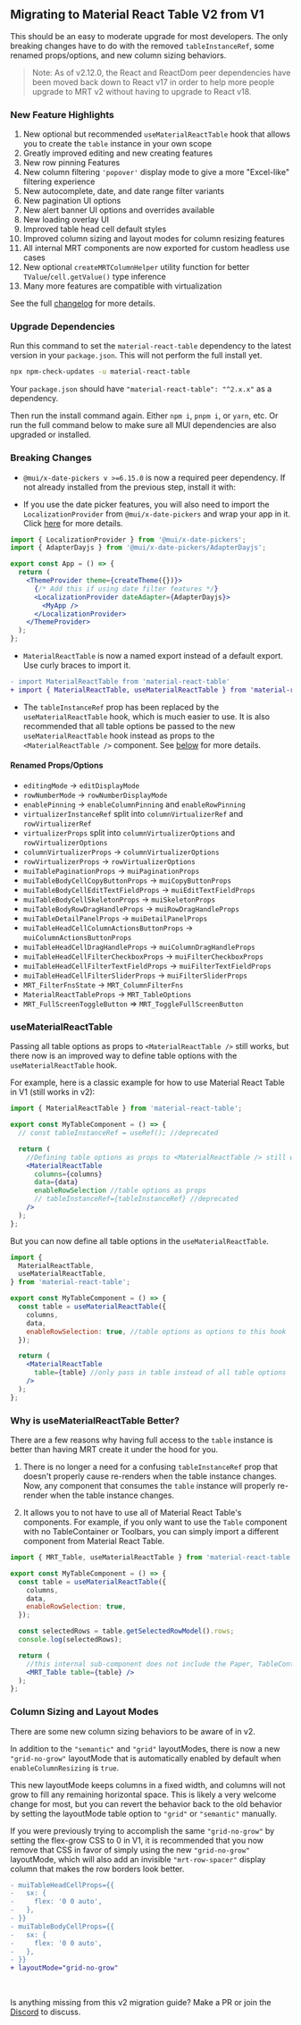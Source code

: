 
<Head>
  <title>
    {'Migrating to Material React Table V2 - Material React Table V2 Docs'}
  </title>
  <meta
    name="description"
    content="Migrating to Material React Table V2 from V1"
  />
</Head>

## Migrating to Material React Table V2 from V1

This should be an easy to moderate upgrade for most developers. The only breaking changes have to do with the removed `tableInstanceRef`, some renamed props/options, and new column sizing behaviors.

> Note: As of v2.12.0, the React and ReactDom peer dependencies have been moved back down to React v17 in order to help more people upgrade to MRT v2 without having to upgrade to React v18.

### New Feature Highlights

1. New optional but recommended `useMaterialReactTable` hook that allows you to create the `table` instance in your own scope
2. Greatly improved editing and new creating features
3. New row pinning Features
4. New column filtering `'popover'` display mode to give a more "Excel-like" filtering experience
5. New autocomplete, date, and date range filter variants
6. New pagination UI options
7. New alert banner UI options and overrides available
8. New loading overlay UI
9. Improved table head cell default styles
10. Improved column sizing and layout modes for column resizing features
11. All internal MRT components are now exported for custom headless use cases
12. New optional `createMRTColumnHelper` utility function for better `TValue`/`cell.getValue()` type inference
13. Many more features are compatible with virtualization

See the full [changelog](/changelog#version-2.0.0---10-27-2023) for more details.

### Upgrade Dependencies

Run this command to set the `material-react-table` dependency to the latest version in your `package.json`. This will not perform the full install yet.

```bash
npx npm-check-updates -u material-react-table
```

Your `package.json` should have `"material-react-table": "^2.x.x"` as a dependency.

Then run the install command again. Either `npm i`, `pnpm i`, or `yarn`, etc. Or run the full command below to make sure all MUI dependencies are also upgraded or installed.

<InstallCommand />

### Breaking Changes

- `@mui/x-date-pickers v >=6.15.0` is now a required peer dependency. If not already installed from the previous step, install it with:

<InstallCommand packagesString="@mui/x-date-pickers" />

- If you use the date picker features, you will also need to import the `LocalizationProvider` from `@mui/x-date-pickers` and wrap your app in it. Click [here](https://mui.com/x/react-date-pickers/adapters-locale/) for more details.

```jsx
import { LocalizationProvider } from '@mui/x-date-pickers';
import { AdapterDayjs } from '@mui/x-date-pickers/AdapterDayjs';

export const App = () => {
  return (
    <ThemeProvider theme={createTheme({})}>
      {/* Add this if using date filter features */}
      <LocalizationProvider dateAdapter={AdapterDayjs}>
        <MyApp />
      </LocalizationProvider>
    </ThemeProvider>
  );
};
```

- `MaterialReactTable` is now a named export instead of a default export. Use curly braces to import it.

```diff
- import MaterialReactTable from 'material-react-table'
+ import { MaterialReactTable, useMaterialReactTable } from 'material-react-table'
```

- The `tableInstanceRef` prop has been replaced by the `useMaterialReactTable` hook, which is much easier to use. It is also recommended that all table options be passed to the new `useMaterialReactTable` hook instead as props to the `<MaterialReactTable />` component. See [below](#usematerialreacttable) for more details.

#### Renamed Props/Options

- `editingMode` -> `editDisplayMode`
- `rowNumberMode` -> `rowNumberDisplayMode`
- `enablePinning` -> `enableColumnPinning` and `enableRowPinning`
- `virtualizerInstanceRef` split into `columnVirtualizerRef` and `rowVirtualizerRef`
- `virtualizerProps` split into `columnVirtualizerOptions` and `rowVirtualizerOptions`
- `columnVirtualizerProps` -> `columnVirtualizerOptions`
- `rowVirtualizerProps` -> `rowVirtualizerOptions`
- `muiTablePaginationProps` -> `muiPaginationProps`
- `muiTableBodyCellCopyButtonProps` -> `muiCopyButtonProps`
- `muiTableBodyCellEditTextFieldProps` -> `muiEditTextFieldProps`
- `muiTableBodyCellSkeletonProps` -> `muiSkeletonProps`
- `muiTableBodyRowDragHandleProps` -> `muiRowDragHandleProps`
- `muiTableDetailPanelProps` -> `muiDetailPanelProps`
- `muiTableHeadCellColumnActionsButtonProps` -> `muiColumnActionsButtonProps`
- `muiTableHeadCellDragHandleProps` -> `muiColumnDragHandleProps`
- `muiTableHeadCellFilterCheckboxProps` -> `muiFilterCheckboxProps`
- `muiTableHeadCellFilterTextFieldProps` -> `muiFilterTextFieldProps`
- `muiTableHeadCellFilterSliderProps` -> `muiFilterSliderProps`
- `MRT_FilterFnsState` -> `MRT_ColumnFilterFns`
- `MaterialReactTableProps` -> `MRT_TableOptions`
- `MRT_FullScreenToggleButton` => `MRT_ToggleFullScreenButton`

### useMaterialReactTable

Passing all table options as props to `<MaterialReactTable />` still works, but there now is an improved way to define table options with the `useMaterialReactTable` hook.

For example, here is a classic example for how to use Material React Table in V1 (still works in v2):

```jsx
import { MaterialReactTable } from 'material-react-table';

export const MyTableComponent = () => {
  // const tableInstanceRef = useRef(); //deprecated

  return (
    //Defining table options as props to <MaterialReactTable /> still works (as long as you don't also pass in a table prop)
    <MaterialReactTable
      columns={columns}
      data={data}
      enableRowSelection //table options as props
      // tableInstanceRef={tableInstanceRef} //deprecated
    />
  );
};
```

But you can now define all table options in the `useMaterialReactTable`.

```jsx
import {
  MaterialReactTable,
  useMaterialReactTable,
} from 'material-react-table';

export const MyTableComponent = () => {
  const table = useMaterialReactTable({
    columns,
    data,
    enableRowSelection: true, //table options as options to this hook
  });

  return (
    <MaterialReactTable
      table={table} //only pass in table instead of all table options
    />
  );
};
```

### Why is useMaterialReactTable Better?

There are a few reasons why having full access to the `table` instance is better than having MRT create it under the hood for you.

1. There is no longer a need for a confusing `tableInstanceRef` prop that doesn't properly cause re-renders when the table instance changes. Now, any component that consumes the `table` instance will properly re-render when the table instance changes.

2. It allows you to not have to use all of Material React Table's components. For example, if you only want to use the `Table` component with no TableContainer or Toolbars, you can simply import a different component from Material React Table.

```jsx
import { MRT_Table, useMaterialReactTable } from 'material-react-table';

export const MyTableComponent = () => {
  const table = useMaterialReactTable({
    columns,
    data,
    enableRowSelection: true,
  });

  const selectedRows = table.getSelectedRowModel().rows;
  console.log(selectedRows);

  return (
    //this internal sub-component does not include the Paper, TableContainer, or Toolbars (lighter weight)
    <MRT_Table table={table} />
  );
};
```

### Column Sizing and Layout Modes

There are some new column sizing behaviors to be aware of in v2.

In addition to the `"semantic"` and `"grid"` layoutModes, there is now a new `"grid-no-grow"` layoutMode that is automatically enabled by default when `enableColumnResizing` is `true`.

This new layoutMode keeps columns in a fixed width, and columns will not grow to fill any remaining horizontal space. This is likely a very welcome change for most, but you can revert the behavior back to the old behavior by setting the layoutMode table option to `"grid"` or `"semantic"` manually.

If you were previously trying to accomplish the same `"grid-no-grow"` by setting the flex-grow CSS to 0 in V1, it is recommended that you now remove that CSS in favor of simply using the new `"grid-no-grow"` layoutMode, which will also add an invisible `"mrt-row-spacer"` display column that makes the row borders look better.

```diff
- muiTableHeadCellProps={{
-   sx: {
-     flex: '0 0 auto',
-   },
- }}
- muiTableBodyCellProps={{
-   sx: {
-     flex: '0 0 auto',
-   },
- }}
+ layoutMode="grid-no-grow"
```

<br />

Is anything missing from this v2 migration guide? Make a PR or join the [Discord](https://discord.gg/5wqyRx6fnm) to discuss.
